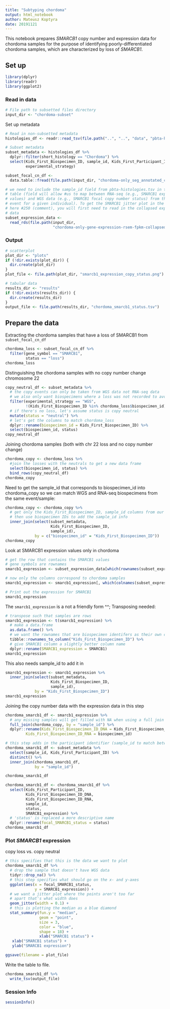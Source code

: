 ```yaml
---
title: "Subtyping chordoma"
output: html_notebook
author: Mateusz Koptyra 
date: 20191121
---
```


This notebook prepares _SMARCB1_ copy number and expression data for chordoma samples for the purpose of identifying poorly-differentiated chordoma samples, which are characterized by loss of _SMARCB1_.

## Set up

```r
library(dplyr)
library(readr)
library(ggplot2)
```

### Read in data

```r
# File path to subsetted files directory 
input_dir <- "chordoma-subset"
```

Set up metadata

```r
# Read in non-subsetted metadata
histologies_df <- readr::read_tsv(file.path("..", "..", "data", "pbta-histologies.tsv"))

# Subset metadata
subset_metadata <- histologies_df %>%
  dplyr::filter(short_histology == "Chordoma") %>% 
  select(Kids_First_Biospecimen_ID, sample_id, Kids_First_Participant_ID,
         experimental_strategy)
```

```r
subset_focal_cn_df <- 
  data.table::fread(file.path(input_dir, "chordoma-only_seg_annotated_cn_autosomes.tsv.gz"))
```

```r
# we need to include the sample_id field from pbta-histologies.tsv in the final 
# table (field will allow #us to map between RNA-seq (e.g., SMARCB1 expression 
# values) and WGS data (e.g., SMARCB1 focal copy number status) from the same 
# event for a given individual). To get the SMARCB1 jitter plot in the photo 
# here #250 (comment), you will first need to read in the collapsed expression 
# data
subset_expression_data <- 
  read_rds(file.path(input_dir,
                     "chordoma-only-gene-expression-rsem-fpkm-collapsed.stranded.rds"))
```

### Output

```r
# scatterplot
plot_dir <- "plots"
if (!dir.exists(plot_dir)) {
  dir.create(plot_dir)
}
plot_file <- file.path(plot_dir, "smarcb1_expression_copy_status.png")

# tabular data
results_dir <- "results"
if (!dir.exists(results_dir)) {
  dir.create(results_dir)
}
output_file <- file.path(results_dir, "chordoma_smarcb1_status.tsv")
```

## Prepare the data

Extracting the chordoma samples that have a loss of SMARCB1 from `subset_focal_cn_df`

```r
chordoma_loss <- subset_focal_cn_df %>% 
  filter(gene_symbol == "SMARCB1",
         status == "loss")
chordoma_loss 
```

Distinguishing the chordoma samples with no copy number change chromosome 22
```r
copy_neutral_df <- subset_metadata %>% 
  # the copy events can only be taken from WGS data not RNA-seq data
  # we also only want biospecimens where a loss was not recorded to avoid duplicates
  filter(experimental_strategy == "WGS",
         !(Kids_First_Biospecimen_ID %in% chordoma_loss$biospecimen_id)) %>%
  # if there's no loss, let's assume status is copy neutral
  mutate(status = "neutral") %>%
  # let's get the columns to match chordoma_loss
  dplyr::rename(biospecimen_id = Kids_First_Biospecimen_ID) %>%
  select(biospecimen_id, status)
copy_neutral_df
```

Joining chordoma samples (both with chr 22 loss and no copy number change)
```r
chordoma_copy <- chordoma_loss %>% 
  #join the losses with the neutrals to get a new data frame
  select(biospecimen_id, status) %>%
  bind_rows(copy_neutral_df)
chordoma_copy
```

Need to get the sample_id that corresponds to biospecimen_id into chordoma_copy so we can match WGS and RNA-seq biospecimens from the same event/sample:
```r
chordoma_copy <- chordoma_copy %>%
  # get only the Kids_First_Biospecimen_ID, sample_id columns from our identifier data.frame
  # then use biospecimen IDs to add the sample_id info
  inner_join(select(subset_metadata,
                    Kids_First_Biospecimen_ID,
                    sample_id),
             by = c("biospecimen_id" = "Kids_First_Biospecimen_ID"))
chordoma_copy
```

Look at SMARCB1 expression values only in chordoma

```r
# get the row that contains the SMARCB1 values
# gene symbols are rownames
smarcb1_expression <- subset_expression_data[which(rownames(subset_expression_data) == "SMARCB1"), ]
```

```r
# now only the columns correspond to chordoma samples
smarcb1_expression <- smarcb1_expression[, which(colnames(subset_expression_data) %in% subset_metadata$Kids_First_Biospecimen_ID) ]

# Print out the expression for SMARCB1
smarcb1_expression
```

The `smarcb1_expression` is a not a friendly form ^^; Transposing needed: 

```r
# transpose such that samples are rows
smarcb1_expression <- t(smarcb1_expression) %>%
  # make a data.frame
  as.data.frame() %>%
  # we want the rownames that are biospecimen identifers as their own column called Kids_First_Biospecimen_ID
  tibble::rownames_to_column("Kids_First_Biospecimen_ID") %>%
  # give SMARCB1 column a slightly better column name
  dplyr::rename(SMARCB1_expression = SMARCB1)
smarcb1_expression
```

This also needs sample_id to add it in
```r
smarcb1_expression <- smarcb1_expression %>%
  inner_join(select(subset_metadata,
                    Kids_First_Biospecimen_ID,
                    sample_id),
             by = "Kids_First_Biospecimen_ID")
smarcb1_expression
```

Joining the copy number data with the expression data in this step
```r
chordoma_smarcb1_df <- smarcb1_expression %>%
  # any missing samples will get filled with NA when using a full join
  full_join(chordoma_copy, by = "sample_id") %>%
  dplyr::rename(Kids_First_Biospecimen_ID_DNA = Kids_First_Biospecimen_ID,
         Kids_First_Biospecimen_ID_RNA = biospecimen_id)

# this step adds in the participant identifier (sample_id to match between the two data.frame)
chordoma_smarcb1_df <- subset_metadata %>%
  select(sample_id, Kids_First_Participant_ID) %>%
  distinct() %>%
  inner_join(chordoma_smarcb1_df,
             by = "sample_id")

chordoma_smarcb1_df
```

```r
chordoma_smarcb1_df <- chordoma_smarcb1_df %>%
  select(Kids_First_Participant_ID, 
         Kids_First_Biospecimen_ID_DNA,
         Kids_First_Biospecimen_ID_RNA,
         sample_id,
         status,
         SMARCB1_expression) %>%
  # 'status' is replaced a more descriptive name
  dplyr::rename(focal_SMARCB1_status = status)
chordoma_smarcb1_df
```

### Plot _SMARCB1_ expression

copy loss vs. copy neutral 

```r
# this specifies that this is the data we want to plot
chordoma_smarcb1_df %>%
  # drop the sample that doesn't have WGS data
  tidyr::drop_na() %>%
  # this step specifies what should go on the x- and y-axes
  ggplot(aes(x = focal_SMARCB1_status,
             y = SMARCB1_expression)) +
  # we want a jitter plot where the points aren't too far 
  # apart that's what width does
  geom_jitter(width = 0.1) +
  # this is plotting the median as a blue diamond
  stat_summary(fun.y = "median", 
               geom = "point", 
               size = 3, 
               color = "blue", 
               shape = 18) +
               xlab("SMARCB1 status") +
   xlab("SMARCB1 status") +
   ylab("SMARCB1 expression")
```

```r
ggsave(filename = plot_file)
```

Write the table to file.

```r
chordoma_smarcb1_df %>%
  write_tsv(output_file)
```

### Session Info

```r
sessionInfo()
```